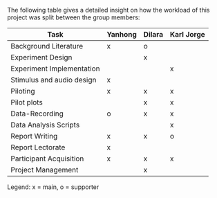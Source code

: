 The following table gives a detailed insight on how the workload of this project was split between the group members:

| Task                          | Yanhong|  Dilara   |Karl Jorge|
|-------------------------------|--------|-----------|----------|
|   Background Literature       |  x     |    o      |          |
|   Experiment Design           |        |    x      |          |
|   Experiment Implementation   |        |           |    x     |
|   Stimulus and audio design   |  x     |           |          |
|   Piloting                    |  x     |    x      |    x     |
|   Pilot plots                 |        |    x      |    x     |
|   Data-Recording              |  o     |    x      |    x     |
|   Data Analysis Scripts       |        |           |    x     |
|   Report Writing              |  x     |    x      |    o     |
|   Report Lectorate            |  x     |           |          |
|   Participant Acquisition     |  x     |     x     |    x     |
|   Project Management          |        |    x      |          |

Legend: x = main, o = supporter